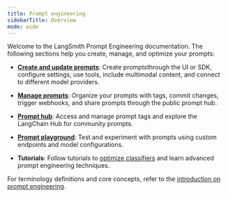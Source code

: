 ```yaml
---
title: Prompt engineering
sidebarTitle: Overview
mode: wide
---
```


Welcome to the LangSmith Prompt Engineering documentation. The following sections help you create, manage, and optimize your prompts:

- [**Create and update prompts**](/langsmith/create-a-prompt): Create promptsthrough the UI or SDK, configure settings, use tools, include multimodal content, and connect to different model providers.

- [**Manage prompts**](/langsmith/manage-prompts): Organize your prompts with tags, commit changes, trigger webhooks, and share prompts through the public prompt hub.

- [**Prompt hub**](/langsmith/manage-prompts#public-prompt-hub): Access and manage prompt tags and explore the LangChain Hub for community prompts.

- [**Prompt playground**](/langsmith/managing-model-configurations): Test and experiment with prompts using custom endpoints and model configurations.

- **Tutorials**: Follow tutorials to [optimize classifiers](/langsmith/optimize-classifier) and learn advanced prompt engineering techniques.

For terminology definitions and core concepts, refer to the [introduction on prompt engineering](/langsmith/prompt-engineering-concepts).
